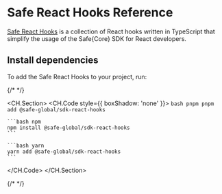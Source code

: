 # Safe React Hooks Reference

[Safe React Hooks](../sdk/react-hooks) is a collection of React hooks written in TypeScript that simplify the usage of the Safe\{Core\} SDK for React developers.

## Install dependencies

To add the Safe React Hooks to your project, run:

{/* <!-- vale off --> */}

<CH.Section>
  <CH.Code style={{ boxShadow: 'none' }}>
    ```bash pnpm
    pnpm add @safe-global/sdk-react-hooks
    ```

    ```bash npm
    npm install @safe-global/sdk-react-hooks
    ```

    ```bash yarn
    yarn add @safe-global/sdk-react-hooks
    ```
  </CH.Code>
</CH.Section>

{/* <!-- vale on --> */}
